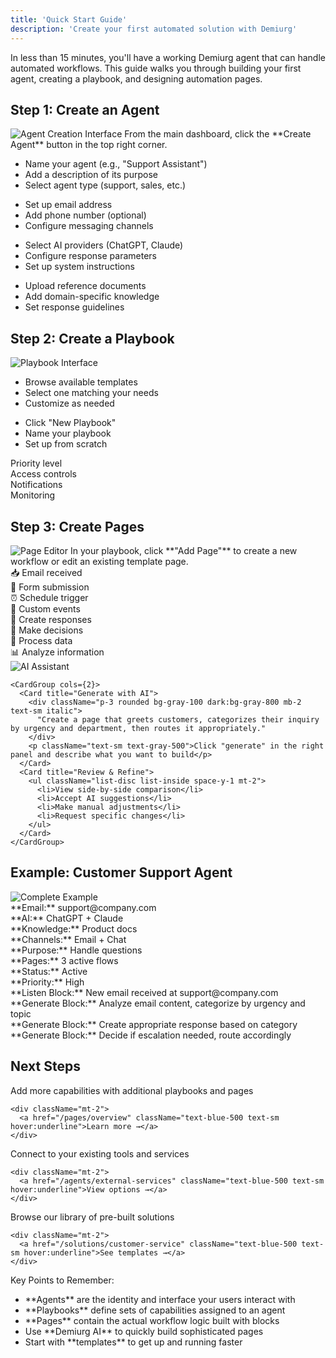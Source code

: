 ```yaml
---
title: 'Quick Start Guide'
description: 'Create your first automated solution with Demiurg'
---
```


<Tip>
  In less than 15 minutes, you'll have a working Demiurg agent that can handle automated workflows. This guide walks you through building your first agent, creating a playbook, and designing automation pages.
</Tip>

## Step 1: Create an Agent

<Frame>
  <img src="/images/create-agent.png" alt="Agent Creation Interface" className="rounded-lg" />
</Frame>

<Steps>
  <Step title="Navigate to Agent Dashboard">
    From the main dashboard, click the **Create Agent** button in the top right corner.
  </Step>
  
  <Step title="Configure Basic Settings">
    <CardGroup cols={2}>
      <Card title="Identity">
        <ul className="list-disc list-inside space-y-1 mt-2">
          <li>Name your agent (e.g., "Support Assistant")</li>
          <li>Add a description of its purpose</li>
          <li>Select agent type (support, sales, etc.)</li>
        </ul>
      </Card>
      <Card title="Communication">
        <ul className="list-disc list-inside space-y-1 mt-2">
          <li>Set up email address</li>
          <li>Add phone number (optional)</li>
          <li>Configure messaging channels</li>
        </ul>
      </Card>
    </CardGroup>
  </Step>
  
  <Step title="Set Up AI Tools">
    <CardGroup cols={2}>
      <Card title="AI Models">
        <ul className="list-disc list-inside space-y-1 mt-2">
          <li>Select AI providers (ChatGPT, Claude)</li>
          <li>Configure response parameters</li>
          <li>Set up system instructions</li>
        </ul>
      </Card>
      <Card title="Knowledge Base">
        <ul className="list-disc list-inside space-y-1 mt-2">
          <li>Upload reference documents</li>
          <li>Add domain-specific knowledge</li>
          <li>Set response guidelines</li>
        </ul>
      </Card>
    </CardGroup>
  </Step>
</Steps>

## Step 2: Create a Playbook

<Frame>
  <img src="/images/playbook-creation.png" alt="Playbook Interface" className="rounded-lg" />
</Frame>

<Steps>
  <Step title="Choose Template or Create New">
    <CardGroup cols={2}>
      <Card title="Use Template">
        <ul className="list-disc list-inside space-y-1 mt-2">
          <li>Browse available templates</li>
          <li>Select one matching your needs</li>
          <li>Customize as needed</li>
        </ul>
      </Card>
      <Card title="Start Fresh">
        <ul className="list-disc list-inside space-y-1 mt-2">
          <li>Click "New Playbook"</li>
          <li>Name your playbook</li>
          <li>Set up from scratch</li>
        </ul>
      </Card>
    </CardGroup>
  </Step>
  
  <Step title="Configure Settings">
    <Card title="Key Playbook Settings">
      <div className="grid grid-cols-2 md:grid-cols-4 gap-2">
        <div className="p-2 rounded bg-gray-100 dark:bg-gray-800 text-sm">Priority level</div>
        <div className="p-2 rounded bg-gray-100 dark:bg-gray-800 text-sm">Access controls</div>
        <div className="p-2 rounded bg-gray-100 dark:bg-gray-800 text-sm">Notifications</div>
        <div className="p-2 rounded bg-gray-100 dark:bg-gray-800 text-sm">Monitoring</div>
      </div>
    </Card>
  </Step>
</Steps>

## Step 3: Create Pages

<Frame>
  <img src="/images/page-editor.png" alt="Page Editor" className="rounded-lg" />
</Frame>

<Steps>
  <Step title="Add Pages to Playbook">
    In your playbook, click **"Add Page"** to create a new workflow or edit an existing template page.
  </Step>
  
  <Step title="Build with Blocks">
    <CardGroup cols={2}>
      <Card title="Listen Blocks">
        <div className="space-y-2">
          <div className="p-2 rounded bg-gray-100 dark:bg-gray-800 text-sm flex items-center">
            <span className="mr-2">📥</span> Email received
          </div>
          <div className="p-2 rounded bg-gray-100 dark:bg-gray-800 text-sm flex items-center">
            <span className="mr-2">📝</span> Form submission
          </div>
          <div className="p-2 rounded bg-gray-100 dark:bg-gray-800 text-sm flex items-center">
            <span className="mr-2">⏰</span> Schedule trigger
          </div>
          <div className="p-2 rounded bg-gray-100 dark:bg-gray-800 text-sm flex items-center">
            <span className="mr-2">🔔</span> Custom events
          </div>
        </div>
      </Card>
      <Card title="Generate Blocks">
        <div className="space-y-2">
          <div className="p-2 rounded bg-gray-100 dark:bg-gray-800 text-sm flex items-center">
            <span className="mr-2">💬</span> Create responses
          </div>
          <div className="p-2 rounded bg-gray-100 dark:bg-gray-800 text-sm flex items-center">
            <span className="mr-2">🔀</span> Make decisions
          </div>
          <div className="p-2 rounded bg-gray-100 dark:bg-gray-800 text-sm flex items-center">
            <span className="mr-2">🔄</span> Process data
          </div>
          <div className="p-2 rounded bg-gray-100 dark:bg-gray-800 text-sm flex items-center">
            <span className="mr-2">📊</span> Analyze information
          </div>
        </div>
      </Card>
    </CardGroup>
  </Step>
  
  <Step title="Use Demiurg AI">
    <Frame>
      <img src="/images/ai-assistant.png" alt="AI Assistant" className="rounded-lg" />
    </Frame>
    
    <CardGroup cols={2}>
      <Card title="Generate with AI">
        <div className="p-3 rounded bg-gray-100 dark:bg-gray-800 mb-2 text-sm italic">
          "Create a page that greets customers, categorizes their inquiry by urgency and department, then routes it appropriately."
        </div>
        <p className="text-sm text-gray-500">Click "generate" in the right panel and describe what you want to build</p>
      </Card>
      <Card title="Review & Refine">
        <ul className="list-disc list-inside space-y-1 mt-2">
          <li>View side-by-side comparison</li>
          <li>Accept AI suggestions</li>
          <li>Make manual adjustments</li>
          <li>Request specific changes</li>
        </ul>
      </Card>
    </CardGroup>
  </Step>
</Steps>

## Example: Customer Support Agent

<Frame className="mb-6">
  <img src="/images/complete-example.png" alt="Complete Example" className="rounded-lg" />
</Frame>

<Accordion title="Agent: Support Assistant">
  <div className="grid grid-cols-2 md:grid-cols-4 gap-2">
    <div className="p-2 rounded bg-gray-100 dark:bg-gray-800 text-sm">
      **Email:** support@company.com
    </div>
    <div className="p-2 rounded bg-gray-100 dark:bg-gray-800 text-sm">
      **AI:** ChatGPT + Claude
    </div>
    <div className="p-2 rounded bg-gray-100 dark:bg-gray-800 text-sm">
      **Knowledge:** Product docs
    </div>
    <div className="p-2 rounded bg-gray-100 dark:bg-gray-800 text-sm">
      **Channels:** Email + Chat
    </div>
  </div>
</Accordion>

<Accordion title="Playbook: Support Inquiries">
  <div className="grid grid-cols-2 md:grid-cols-4 gap-2">
    <div className="p-2 rounded bg-gray-100 dark:bg-gray-800 text-sm">
      **Purpose:** Handle questions
    </div>
    <div className="p-2 rounded bg-gray-100 dark:bg-gray-800 text-sm">
      **Pages:** 3 active flows
    </div>
    <div className="p-2 rounded bg-gray-100 dark:bg-gray-800 text-sm">
      **Status:** Active
    </div>
    <div className="p-2 rounded bg-gray-100 dark:bg-gray-800 text-sm">
      **Priority:** High
    </div>
  </div>
</Accordion>

<Accordion title="Page: Email Triage">
  <div className="space-y-2">
    <div className="p-2 rounded bg-gray-100 dark:bg-gray-800 text-sm">
      **Listen Block:** New email received at support@company.com
    </div>
    <div className="p-2 rounded bg-gray-100 dark:bg-gray-800 text-sm">
      **Generate Block:** Analyze email content, categorize by urgency and topic
    </div>
    <div className="p-2 rounded bg-gray-100 dark:bg-gray-800 text-sm">
      **Generate Block:** Create appropriate response based on category
    </div>
    <div className="p-2 rounded bg-gray-100 dark:bg-gray-800 text-sm">
      **Generate Block:** Decide if escalation needed, route accordingly
    </div>
  </div>
</Accordion>

## Next Steps

<CardGroup cols={3}>
  <Card title="Expand Your Agent" icon="lightbulb" href="/pages/overview">
    Add more capabilities with additional playbooks and pages
    
    <div className="mt-2">
      <a href="/pages/overview" className="text-blue-500 text-sm hover:underline">Learn more →</a>
    </div>
  </Card>
  <Card title="Add Integrations" icon="plug" href="/agents/external-services">
    Connect to your existing tools and services
    
    <div className="mt-2">
      <a href="/agents/external-services" className="text-blue-500 text-sm hover:underline">View options →</a>
    </div>
  </Card>
  <Card title="Explore Templates" icon="book-open" href="/solutions/customer-service">
    Browse our library of pre-built solutions
    
    <div className="mt-2">
      <a href="/solutions/customer-service" className="text-blue-500 text-sm hover:underline">See templates →</a>
    </div>
  </Card>
</CardGroup>

<Check>
  <div className="font-medium mb-2">Key Points to Remember:</div>
  <ul className="list-disc list-inside space-y-1">
    <li>**Agents** are the identity and interface your users interact with</li>
    <li>**Playbooks** define sets of capabilities assigned to an agent</li>
    <li>**Pages** contain the actual workflow logic built with blocks</li>
    <li>Use **Demiurg AI** to quickly build sophisticated pages</li>
    <li>Start with **templates** to get up and running faster</li>
  </ul>
</Check>